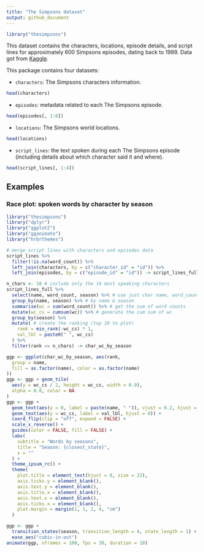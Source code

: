```yaml
---
title: "The Simpsons dataset"
output: github_document
---
```


```r
library("thesimpsons")
```

This dataset contains the characters, locations, episode details, and script 
lines for approximately 600 Simpsons episodes, dating back to 1989.
Data got from [Kaggle](https://www.kaggle.com/wcukierski/the-simpsons-by-the-data).

This package contains four datasets:

* `characters`: The Simpsons characters information.

```r
head(characters)
```

* `episodes`: metadata related to each The Simpsons episode.

```r
head(episodes[, 1:6])
```

* `locations`: The Simpsons world locations.

```r
head(locations)
```

* `script_lines`: the text spoken during each The Simpsons episode (including details about which character said it and where).

```r
head(script_lines[, 1:4])
```

## Examples

### Race plot: spoken words by character by season

```r
library("thesimpsons")
library("dplyr")
library("ggplot2")
library("gganimate")
library("hrbrthemes")
```

```r
# merge script lines with characters and episodes data
script_lines %>%
  filter(!is.na(word_count)) %>%
  left_join(characters, by = c("character_id" = "id")) %>%
  left_join(episodes, by = c("episode_id" = "id")) -> script_lines_full

n_chars <- 10 # include only the 10 most speaking characters
script_lines_full %>%
  select(name, word_count, season) %>% # use just char name, word_count, season
  group_by(name, season) %>% # by name & season
  summarise(wc = sum(word_count)) %>% # get the sum of word counts
  mutate(wc_cs = cumsum(wc)) %>% # generate the cum sum of wc
  group_by(season) %>%
  mutate( # create the ranking (top 10 to plot)
    rank = min_rank(-wc_cs) * 1,
    val_lbl = paste0(" ", wc_cs)
  ) %>%
  filter(rank <= n_chars) -> char_wc_by_season

ggp <- ggplot(char_wc_by_season, aes(rank,
  group = name,
  fill = as.factor(name), color = as.factor(name)
))
ggp <- ggp + geom_tile(
  aes(y = wc_cs / 2, height = wc_cs, width = 0.9),
  alpha = 0.8, color = NA
)
ggp <- ggp + 
  geom_text(aes(y = 0, label = paste(name, " ")), vjust = 0.2, hjust = 1) +
  geom_text(aes(y = wc_cs, label = val_lbl, hjust = 0)) +
  coord_flip(clip = "off", expand = FALSE) +
  scale_x_reverse() +
  guides(color = FALSE, fill = FALSE) +
  labs(
    subtitle = "Words by seasons",
    title = "Season: {closest_state}",
    x = ""
  ) +
  theme_ipsum_rc() +
  theme(
    plot.title = element_text(hjust = 0, size = 22),
    axis.ticks.y = element_blank(),
    axis.text.y = element_blank(),
    axis.title.x = element_blank(),
    axis.text.x = element_blank(),
    axis.ticks.x = element_blank(),
    plot.margin = margin(1, 1, 1, 4, "cm")
  )

ggp <- ggp +
  transition_states(season, transition_length = 4, state_length = 1) +
  ease_aes("cubic-in-out")
animate(ggp, nframes = 100, fps = 30, duration = 18)
```
